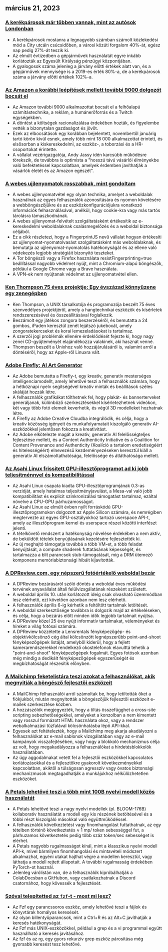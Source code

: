 

<CallToAction />

<Steps>

## március 21, 2023

### [A kerékpárosok már többen vannak, mint az autósok Londonban](https://www.forbes.com/sites/carltonreid/2023/03/01/cyclists-now-outnumber-motorists-in-city-of-london/?ref=hackernewsgpt.com)

- A kerékpárosok mostanra a legnagyobb számban számolt közlekedési mód a City utcáin csúcsidőben, a városi közúti forgalom 40%-át, egész nap pedig 27%-át teszik ki.
- Az elmúlt évtizedben a gépjárművek használatát egyre inkább korlátozták az Egyesült Királyság pénzügyi központjában.
- A gyalogosok száma jelenleg a járvány előtti értékek alatt van, és a gépjárművek mennyisége is a 2019-es érték 80%-a, de a kerékpárosok száma a járvány előtti értékek 102%-a.

### [Az Amazon a korábbi leépítések mellett további 9000 dolgozót bocsát el](https://www.cnbc.com/2023/03/20/amazon-layoffs-company-to-cut-off-9000-more-workers.html?ref=hackernewsgpt.com)

- Az Amazon további 9000 alkalmazottat bocsát el a felhőalapú számítástechnika, a reklám, a humánerőforrás és a Twitch egységekben.
- A döntést a költségek racionalizálása érdekében hozták, és figyelembe vették a bizonytalan gazdaságot és jövőt.
- Ezek az elbocsátások egy korábban bejelentett, novembertől januárig tartó körön kívül esnek, amely több mint 18 000 alkalmazottat érintett, és elsősorban a kiskereskedelmi, az eszköz-, a toborzási és a HR-csoportokat érintette.
- A vállalat vezérigazgatója, Andy Jassy idén karcsúbb működésre törekszik, de továbbra is optimista a "hosszú távú vásárlói élményekbe való befektetéssel kapcsolatban, amelyek érdemben javíthatják a vásárlók életét és az Amazon egészét".

### [A webes ujjlenyomatok rosszabbak, mint gondoltam](https://www.bitestring.com/posts/2023-03-19-web-fingerprinting-is-worse-than-I-thought.html?ref=hackernewsgpt.com)

- A webes ujjlenyomatvétel egy olyan technika, amelyet a weboldalak használnak az egyes felhasználók azonosítására és nyomon követésére a webböngészőjükre és az eszközkonfigurációjukra vonatkozó információk felhasználásával, anélkül, hogy cookie-kra vagy más tartós tárolásra támaszkodnának.
- A webes ujjlenyomat-felvételt szolgáltatásként értékesítik az e-kereskedelmi weboldalaknak csalásmegelőzés és a weboldal biztonsága céljából.
- Ez a cikk részletezi, hogy a FingerprintJS nevű vállalat hogyan értékesíti az ujjlenyomat-nyomatolvasást szolgáltatásként más weboldalaknak, és bemutatja az ujjlenyomat-nyomatolás hatékonyságát és az ellene való védekezés legjobb stratégiáit bizonyító teszteket.
- A Tor böngésző vagy a Firefox használata resistFingerprinting=true beállítással nagyobb védelmet nyújt, mint a Chromium-alapú böngészők, például a Google Chrome vagy a Brave használata.
- A VPN-ek nem nyújtanak védelmet az ujjlenyomatvétel ellen.

### [Ken Thompson 75 éves projektje: Egy évszázad könnyűzene egy zenegépben](https://www.youtube.com/watch?v=kaandEt_pKw&ref=hackernewsgpt.com)

- Ken Thompson, a UNIX társalkotója és programozója beszélt 75 éves szenvedélyes projektjéről, amely a hangtechnikai eszközök és kísérletek rendszerezésével és összeállításával foglalkozik.
- Beszámolt egy játékos zongora beszerzéséről, és bemutatta a 24 gombos, iPaden keresztül zenét lejátszó jukeboxát, amely zongoratekercseket és korai lemezeladásokat is tartalmaz.
- A szerzői jogi problémák ellenére érdeklődését fejezte ki, hogy nagy zenei CD-gyűjteményét elajándékozza valakinek, aki hasznát venné.
- Thompson beszélt a Unixhoz való hozzájárulásáról is, valamint arról a döntéséről, hogy az Apple-ről Linuxra vált.

### [Adobe Firefly: AI Art Generator](https://www.adobe.com/sensei/generative-ai/firefly.html?ref=hackernewsgpt.com)

- Az Adobe bemutatta a Firefly-t, egy kreatív, generatív mesterséges intelligenciamodellt, amely lehetővé teszi a felhasználók számára, hogy a hétköznapi nyelv segítségével kreatív minták és beállítások széles skáláját hozzák létre.
- A felhasználók grafikákat tölthetnek fel, hogy plakát- és bannerterveket generáljanak, különböző szerkesztésekkel kísérletezhetnek videókon, két vagy több fotó elemeit keverhetik, és végül 3D modelleket hozhatnak létre.
- A Firefly az Adobe Creative Cloudba integrálódik, és célja, hogy a kreatív közösség igényeit és munkafolyamatait kiszolgáló generatív AI-eszközökkel jelentősen fokozza a kreativitást.
- Az Adobe elkötelezte magát a kreatív, generatív AI felelősségteljes fejlesztése mellett, és a Content Authenticity Initiative és a Coalition for Content Provenance and Authenticity (Koalíció a tartalom eredetiségéért és hitelességéért) elnevezésű kezdeményezéseken keresztül kiáll a generatív AI elszámoltathatósága, felelőssége és átláthatósága mellett.

### [Az Asahi Linux frissített GPU-illesztőprogramot ad ki jobb teljesítménnyel és kompatibilitással](https://asahilinux.org/2023/03/road-to-vulkan/?ref=hackernewsgpt.com)

- Az Asahi Linux csapata kiadta GPU-illesztőprogramjának 0.3-as verzióját, amely hatalmas teljesítményjavulást, a Mesa-val való jobb kompatibilitást és explicit szinkronizálási támogatást tartalmaz, ezáltal növelve a CPU-GPU párhuzamosságot.
- Az Asahi Linux az elmúlt évben nyílt forráskódú GPU-illesztőprogramokon dolgozott az Apple Silicon számára, és nemrégiben megtervezte az egyes GPU-osztályokhoz tartozó userspace API-t, amely az illesztőprogram kernel és userspace részei közötti interfészt jelenti.
- A tételkövető rendszert a hatékonyság növelése érdekében a nem aktív, de beküldött tételek benyújtásának kezelésére fejlesztették ki.
- Az új meghajtó támogatja továbbá a több VM-et, a több feladat benyújtását, a compute shaderek futtatásának képességét, és tartalmazza a blit parancsok stub-támogatását, míg a DRM ütemező komponens memóriabiztonsági hibáit kijavították.

### [A DPReview.com, egy népszerű fotóértékelő weboldal bezár](https://www.dpreview.com/news/5901145460/dpreview-com-to-close?ref=hackernewsgpt.com)

- A DPReview bezárásáról szóló döntés a weboldal éves működési tervének anyavállalat általi felülvizsgálatának részeként született.
- A weboldal április 10. után korlátozott ideig csak olvasható üzemmódban lesz elérhető, ezt követően azonban nem lesz elérhető.
- A felhasználók április 6-ig kérhetik a feltöltött tartalmak letöltését.
- A weboldal szerkesztősége továbbra is dolgozik majd az értékeléseken, és célja, hogy a bezárás előtt minden idők legjobb tartalmait nyújtsa.
- A DPReview közel 25 éve nyújt informatív tartalmakat, véleményeket és híreket a világ fotósai számára.
- A DPReview közzétette a Lensrentals fényképezőgép- és objektívkölcsönző cég által kölcsönzött legnépszerűbb point-and-shoot fényképezőgépek listáját, amelyből kiderül, hogy a fejlett kamerarendszerekkel rendelkező okostelefonok elavulttá tehetik a "point-and-shoot" fényképezőgépek fogalmát. Egyes fotósok azonban még mindig a dedikált fényképezőgépek egyszerűségét és megbízhatóságát részesítik előnyben.

### [A Mailchimp feketelistára teszi azokat a felhasználókat, akik megnyitják a böngésző fejlesztői eszközeit](http://news.ycombinator.com/item?id=35235732&ref=hackernewsgpt.com)

- A MailChimp felhasználói arról számoltak be, hogy letiltották őket a fiókjukból, miután megnyitották a böngészőjük fejlesztői eszközeit e-mailek szerkesztése közben.
- A hozzászólók megjegyezték, hogy a tiltás összefügghet a cross-site scripting sebezhetőségekkel, amelyeket a konzolban a nem kimentett vagy rosszul formázott HTML használata okoz, vagy a rendszer webalkalmazási tűzfalával kölcsönhatásba lépő API-kkal.
- Egyesek azt feltételezték, hogy a Mailchimp meg akarja akadályozni a felhasználókat az e-mail sablonok vizsgálatában vagy az e-mail kampányok visszafejtésében, vagy hogy a blokkoló mechanizmus célja az volt, hogy megakadályozza a felhasználókat a hirdetésblokkolók használatában.
- Az ügy aggodalmakat vetett fel a fejlesztői eszközökkel kapcsolatos korlátozásokkal és a fejlesztőkre gyakorolt következményekkel kapcsolatban, akiktől a túlságosan agresszív vagy óvatos biztonsági mechanizmusok megtagadhatják a munkájukhoz nélkülözhetetlen eszközöket.

### [A Petals lehetővé teszi a több mint 100B nyelvi modell közös használatát](https://petals.ml/?ref=hackernewsgpt.com)

- A Petals lehetővé teszi a nagy nyelvi modellek (pl. BLOOM-176B) kollaboratív használatát a modell egy kis részének betöltésével és a többi részt kiszolgáló másokkal való együttműködéssel.
- A felhasználók következtetést vagy finomhangolást futtathatnak, az egy tételben történő következtetés ≈ 1 mp/ token sebességgel fut, a párhuzamos következtetés pedig több száz token/sec sebességet is elérhet.
- A Petals nagyobb rugalmasságot kínál, mint a klasszikus nyelvi modell API-k, mivel bármilyen finomhangolási és mintavételi módszert alkalmazhat, egyéni utakat hajthat végre a modellen keresztül, vagy láthatja a modell rejtett állapotait. A további rugalmasság érdekében PyTorch-ot használ.
- Jelenleg várólistán van, de a felhasználók kipróbálhatják a ColabDocsban a GitHubon, vagy csatlakozhatnak a Discord csatornához, hogy kövessék a fejlesztését.

### [Szóval telepítetted az `fzf`-t - most mi lesz?](https://andrew-quinn.me/fzf/?ref=hackernewsgpt.com)

- Az Fzf egy parancssoros eszköz, amely lehetővé teszi a fájlok és könyvtárak homályos keresését.
- Az olyan billentyűparancsok, mint a Ctrl+R és az Alt+C javíthatják a keresés hatékonyságát.
- Az Fzf más UNIX-eszközökkel, például a grep és a vi programmal együtt használható a keresés javításához.
- Az fzf és az rg, egy gyors rekurzív grep eszköz párosítása még gyorsabb keresést tesz lehetővé.

</Steps>
